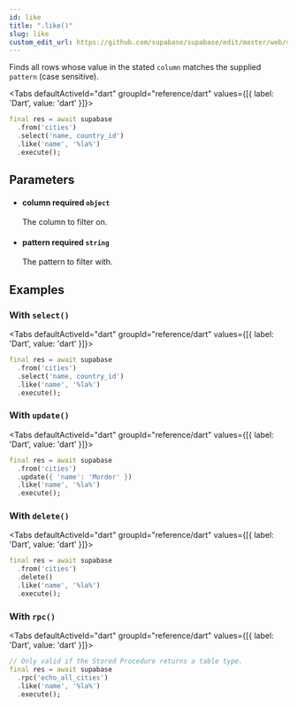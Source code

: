 ```yaml
---
id: like
title: ".like()"
slug: like
custom_edit_url: https://github.com/supabase/supabase/edit/master/web/spec/dart.yml
---
```



Finds all rows whose value in the stated `column` matches the supplied `pattern` (case sensitive).


<Tabs
  defaultActiveId="dart"
  groupId="reference/dart"
  values={[{ label: 'Dart', value: 'dart' }]}>

<TabsPanel id="dart" label="dart">

```dart
final res = await supabase
  .from('cities')
  .select('name, country_id')
  .like('name', '%la%')
  .execute();
```


</TabsPanel>

</Tabs>

## Parameters


<ul className="method-list-group">
  
<li className="method-list-item">
  <h4 className="method-list-item-label">
    <span className="method-list-item-label-name">
      column
    </span>
    <span className="method-list-item-label-badge required">
      required
    </span>
    <span className="method-list-item-validation">
      <code>object</code>
    </span>
  </h4>
  <div class="method-list-item-description">

The column to filter on.

  </div>
  
</li>


<li className="method-list-item">
  <h4 className="method-list-item-label">
    <span className="method-list-item-label-name">
      pattern
    </span>
    <span className="method-list-item-label-badge required">
      required
    </span>
    <span className="method-list-item-validation">
      <code>string</code>
    </span>
  </h4>
  <div class="method-list-item-description">

The pattern to filter with.

  </div>
  
</li>

</ul>














## Examples

### With `select()`



<Tabs
  defaultActiveId="dart"
  groupId="reference/dart"
  values={[{ label: 'Dart', value: 'dart' }]}>

<TabsPanel id="dart" label="dart">

```dart
final res = await supabase
  .from('cities')
  .select('name, country_id')
  .like('name', '%la%')
  .execute();
```


</TabsPanel>

</Tabs>

### With `update()`



<Tabs
  defaultActiveId="dart"
  groupId="reference/dart"
  values={[{ label: 'Dart', value: 'dart' }]}>

<TabsPanel id="dart" label="dart">

```dart
final res = await supabase
  .from('cities')
  .update({ 'name': 'Mordor' })
  .like('name', '%la%')
  .execute();
```


</TabsPanel>

</Tabs>

### With `delete()`



<Tabs
  defaultActiveId="dart"
  groupId="reference/dart"
  values={[{ label: 'Dart', value: 'dart' }]}>

<TabsPanel id="dart" label="dart">

```dart
final res = await supabase
  .from('cities')
  .delete()
  .like('name', '%la%')
  .execute();
```


</TabsPanel>

</Tabs>

### With `rpc()`



<Tabs
  defaultActiveId="dart"
  groupId="reference/dart"
  values={[{ label: 'Dart', value: 'dart' }]}>

<TabsPanel id="dart" label="dart">

```dart
// Only valid if the Stored Procedure returns a table type.
final res = await supabase
  .rpc('echo_all_cities')
  .like('name', '%la%')
  .execute();
```


</TabsPanel>

</Tabs>